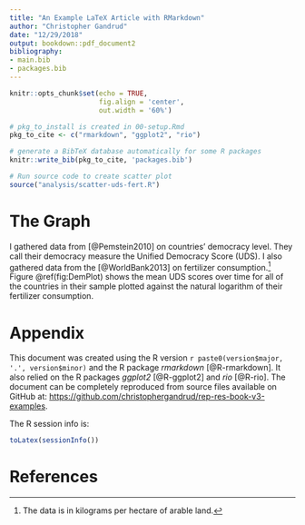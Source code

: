 ```yaml
---
title: "An Example LaTeX Article with RMarkdown"
author: "Christopher Gandrud"
date: "12/29/2018"
output: bookdown::pdf_document2
bibliography: 
- main.bib
- packages.bib
---
```


```r
knitr::opts_chunk$set(echo = TRUE,
                      fig.align = 'center',
                      out.width = '60%')

# pkg_to_install is created in 00-setup.Rmd
pkg_to_cite <- c("rmarkdown", "ggplot2", "rio")

# generate a BibTeX database automatically for some R packages
knitr::write_bib(pkg_to_cite, 'packages.bib')
```

\begin{abstract}
    Here is an example of a knit-able article class LaTeX document.
\end{abstract}

```r
# Run source code to create scatter plot
source("analysis/scatter-uds-fert.R")
```

# The Graph

I gathered data from [@Pemstein2010] on countries' democracy level. They
call their democracy measure the Unified Democracy Score (UDS). I also gathered
data from the [@WorldBank2013] on fertilizer consumption.[^fert_explain] Figure \@ref(fig:DemPlot) shows the mean UDS scores over time for all of the countries in their sample plotted against the natural logarithm of their fertilizer consumption.

# Appendix

This document was created using the R version `r paste0(version$major, '.', version$minor)` 
and the R package
*rmarkdown* [@R-rmarkdown]. It also relied on the R packages *ggplot2*
[@R-ggplot2] and *rio* [@R-rio]. The document can be
completely reproduced from source files available on GitHub at:
<https://github.com/christophergandrud/rep-res-book-v3-examples>.

The R session info is:

```r
toLatex(sessionInfo())
```

# References


[^fert_explain]: The data is in kilograms per hectare of arable land.